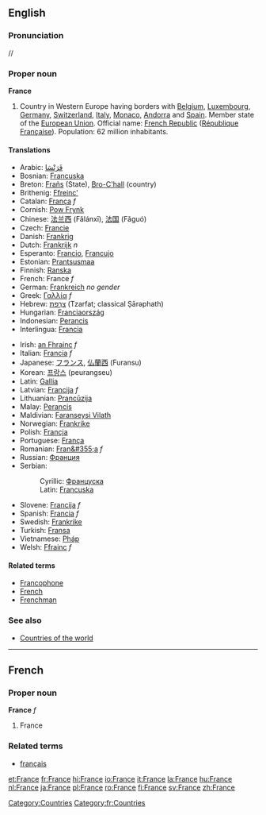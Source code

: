 ==English==
{{Wikipedia}}
===Pronunciation===
/{{IPAchar|ˈfɹɑːns}}/
===Proper noun===
'''France'''

# Country in Western Europe having borders with [[Belgium]], [[Luxembourg]], [[Germany]], [[Switzerland]], [[Italy]], [[Monaco]], [[Andorra]] and [[Spain]]. Member state of the [[European Union]]. Official name: [[French Republic]] ([[République Française]]). Population: 62 million inhabitants.

====Translations====
{{top}}
*Arabic: [[فَرَنْسَا]]
*Bosnian: [[Francuska]] {{f}}
*Breton: [[Frañs]] (State), [[Bro-C'hall]] (country)
*Brithenig: [[Ffreinc']]
*Catalan: [[França]] ''f''
*Cornish: [[Pow Frynk]]
*Chinese: [[法兰西]] (Fǎlánxī), [[法国]] (Fǎguó)
*Czech: [[Francie]]
*Danish: [[Frankrig]]
*Dutch: [[Frankrijk]] ''n''
*Esperanto: [[Francio]], [[Francujo]]
*Estonian: [[Prantsusmaa]]
*Finnish: [[Ranska]]
*French: France ''f''
*German: [[Frankreich]] ''no gender''
*Greek: [[Γαλλία]] ''f''
*Hebrew: [[צרפת|צָרְפַת]] (Tzarfat; classical Ṣārəphath)
*Hungarian: [[Franciaország]]
*Indonesian: [[Perancis]]
*Interlingua: [[Francia]]
{{mid}}
*Irish: [[an Fhrainc]] ''f''
*Italian: [[Francia]] ''f''
*Japanese: [[フランス]], [[仏蘭西]] (Furansu)
*Korean: [[프랑스]] (peurangseu)
*Latin: [[Gallia]]
*Latvian: [[Francija]] ''f''
*Lithuanian: [[Prancūzija]]
*Malay: [[Perancis]]
*Maldivian: [[Faranseysi Vilath]]
*Norwegian: [[Frankrike]]
*Polish: [[Francja]]
*Portuguese: [[França]]
*Romanian: [[Fran&#355;a]] ''f''
*Russian: [[Франция]]
*Serbian:
*:Cyrillic: [[Француска]] {{f}}
*:Latin: [[Francuska#Serbian|Francuska]] {{f}}
*Slovene: [[Francija]] ''f''
*Spanish: [[Francia]] ''f''
*Swedish: [[Frankrike]]
*Turkish: [[Fransa]]
*Vietnamese: [[Pháp]]
*Welsh: [[Ffrainc]] ''f''
{{bottom}}

====Related terms====
*[[Francophone]]
*[[French]]
*[[Frenchman]]

===See also===
*[[Countries of the world]]

----

==French==
===Proper noun===
'''France''' ''f''

# France

===Related terms===
*[[français]]
[[Category:Countries]]
[[Category:fr:Countries]]

[[et:France]]
[[fr:France]]
[[hi:France]]
[[io:France]]
[[it:France]]
[[la:France]]
[[hu:France]]
[[nl:France]]
[[ja:France]]
[[pl:France]]
[[ro:France]]
[[fi:France]]
[[sv:France]]
[[zh:France]]